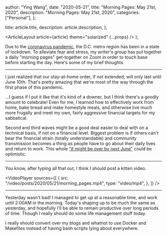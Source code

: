 
  author: "Ying Wang",
  date: "2020-05-21",
  title: "Morning Pages: May 21st, 2020",
  description: "Morning Pages: May 21st, 2020",
  categories: ["Personal"],
};

  title: article.title,
  description: article.description,
};

  <ArticleLayout article={article} theme="solarized" {...props} />
);

Due to the [coronavirus
pandemic](https://en.wikipedia.org/wiki/2019-20_coronavirus_pandemic), the D.C.
metro region has been in a state of lockdown. To alleviate fear and stress, my
writer's group has put together a daily "morning pages" get-together on Zoom in
order to touch base before starting the day. Here's some of my brief thoughts.

---

I just realized that our stay-at-home order, if not extended, will only last
until June 10th. That's pretty amazing that we're most of the way through the
first phase of this pandemic.

...I guess if I put it like that it's kind of a downer, but I think there's a
goodly amount to celebrate! Even for me, I learned how to effectively work from
home, bake bread and make homestyle meals, and otherwise live much more frugally
and meet my own, fairly aggressive financial targets for my sabbatical.

Second and third waves might be a good deal easier to deal with on a technical
basis, if not on a financial level. Biggest problem is if others can't bear the
financial strain (totally understandable) and community transmission becomes a
thing as people have to go about their daily lives and return to work. This
whole ["it might be over by next
June"](https://taskandpurpose.com/news/coronavirus-vaccine-pentagon-memo) could
be optimistic.

---

You know, after typing all that out, I think I should post a kitten video.

<VideoPlayer
  sources={[
    {
      src: "/video/posts/2020/05/21/morning_pages.mp4",
      type: "video/mp4",
    },
  ]}
/>

---

Yesterday wasn't bad! I managed to get up at a reasonable time, and work until
2:00AM in the morning. Today's shaping up to be much the same as yesterday, and
hopefully I'll be able to remain productive over long periods of time. Though I
really should do some life management stuff today.

I really should convert over my blogs and whatnot to use Docker and Makefiles
instead of having bash scripts lying about everywhere.
